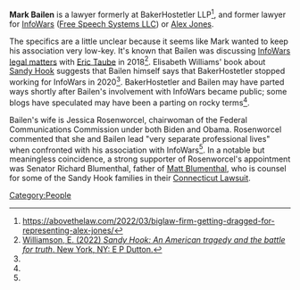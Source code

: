 '''Mark Bailen''' is a lawyer formerly at BakerHostetler LLP<ref name=":0">https://abovethelaw.com/2022/03/biglaw-firm-getting-dragged-for-representing-alex-jones/</ref>, and former lawyer for [[InfoWars]] ([[Free Speech Systems LLC]]) or [[Alex Jones]].

The specifics are a little unclear because it seems like Mark wanted to keep his association very low-key. It's known that Bailen was discussing [[Texas Sandy Hook Lawsuit (Heslin v. Jones)|InfoWars legal matters]] with [[Eric Taube]] in 2018<ref name=":1">[https://www.amazon.com/Sandy-Hook-American-Tragedy-Battle/dp/1524746576 Williamson, E. (2022) ''Sandy Hook: An American tragedy and the battle for truth''. New York, NY: E P Dutton.]</ref>. Elisabeth Williams' book about [[Sandy Hook]] suggests that Bailen himself says that BakerHostetler stopped working for InfoWars in 2020<ref name=":1" />. BakerHostetler and Bailen may have parted ways shortly after Bailen's involvement with InfoWars became public; some blogs have speculated may have been a parting on rocky terms<ref name=":0" />.

Bailen's wife is Jessica Rosenworcel, chairwoman of the Federal Communications Commission under both Biden and Obama. Rosenworcel commented that she and Bailen lead "very separate professional lives" when confronted with his association with InfoWars<ref name=":1" />. In a notable but meaningless coincidence, a strong supporter of Rosenworcel's appointment was Senator Richard Blumenthal, father of [[Matt Blumenthal]], who is counsel for some of the Sandy Hook families in their [[Connecticut Sandy Hook Lawsuit (Lafferty v. Jones)|Connecticut Lawsuit]].<references />

[[Category:People]]
